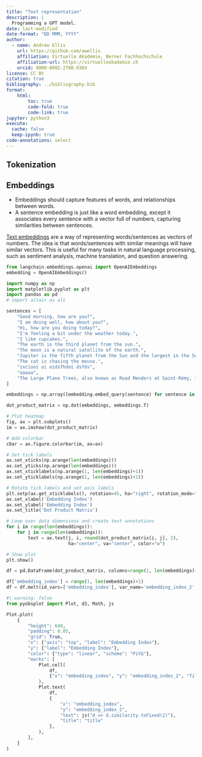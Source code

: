 ```yaml
---
title: "Text representation"
description: |
  Programming a GPT model.
date: last-modified
date-format: "DD MMM, YYYY"
author: 
  - name: Andrew Ellis
    url: https://github.com/awellis
    affiliation: Virtuelle Akademie, Berner Fachhochschule
    affiliation-url: https://virtuelleakademie.ch
    orcid: 0000-0002-2788-936X
license: CC BY
citation: true
bibliography: ../bibliography.bib
format:
    html:
        toc: true
        code-fold: true
        code-link: true
jupyter: python3
execute: 
  cache: false
  keep-ipynb: true
code-annotations: select
---
```


## Tokenization

## Embeddings

- Embeddings should capture features of words, and relationships between words.
- A sentence embedding is just like a word embedding, except it associates every sentence with a vector full of numbers, capturing similarities between sentences. 



[Text embeddings](https://docs.cohere.com/docs/text-embeddings) are a way of representing words/sentences as vectors of numbers. The idea is that words/sentences with similar meanings will have similar vectors. This is useful for many tasks in natural language processing, such as sentiment analysis, machine translation, and question answering.



```python
from langchain.embeddings.openai import OpenAIEmbeddings
embedding = OpenAIEmbeddings()

import numpy as np
import matplotlib.pyplot as plt
import pandas as pd
# import altair as alt
```

```python
sentences = [
    "Good morning, how are you?",
    "I am doing well, how about you?",
    "Hi, how are you doing today?",
    "I'm feeling a bit under the weather today.",
    "I like cupcakes.",
    "The earth is the third planet from the sun.",
    "The moon is a natural satellite of the earth.",
    "Jupiter is the fifth planet from the Sun and the largest in the Solar System.",
    "The cat is chasing the mouse.",
    "zxciooi oi oidsfhdoi dsfds",
    "aaaaa",
    "The Large Plane Trees, also known as Road Menders at Saint-Rémy, is an oil-on-canvas painting by Vincent van Gogh."
]
```

```python
embeddings = np.array([embedding.embed_query(sentence) for sentence in sentences])
```

```python
dot_product_matrix = np.dot(embeddings, embeddings.T)
```
```python
# Plot heatmap
fig, ax = plt.subplots()
im = ax.imshow(dot_product_matrix)

# Add colorbar
cbar = ax.figure.colorbar(im, ax=ax)

# Set tick labels
ax.set_xticks(np.arange(len(embeddings)))
ax.set_yticks(np.arange(len(embeddings)))
ax.set_xticklabels(np.arange(1, len(embeddings)+1))
ax.set_yticklabels(np.arange(1, len(embeddings)+1))

# Rotate tick labels and set axis labels
plt.setp(ax.get_xticklabels(), rotation=45, ha="right", rotation_mode="anchor")
ax.set_xlabel('Embedding Index')
ax.set_ylabel('Embedding Index')
ax.set_title('Dot Product Matrix')

# Loop over data dimensions and create text annotations
for i in range(len(embeddings)):
    for j in range(len(embeddings)):
        text = ax.text(j, i, round(dot_product_matrix[i, j], 2),
                       ha="center", va="center", color="w")

# Show plot
plt.show()
```

```python
df = pd.DataFrame(dot_product_matrix, columns=range(1, len(embeddings)+1))

df['embedding_index'] = range(1, len(embeddings)+1)
df = df.melt(id_vars=['embedding_index'], var_name='embedding_index_2', value_name='similarity')

```



```python
#| warning: false
from pyobsplot import Plot, d3, Math, js

Plot.plot(
    {
        "height": 640,
        "padding": 0.05,
        "grid": True,
        "x": {"axis": "top", "label": "Embedding Index"},
        "y": {"label": "Embedding Index"},
        "color": {"type": "linear", "scheme": "PiYG"},
        "marks": [
            Plot.cell(
                df,
                {"x": "embedding_index", "y": "embedding_index_2", "fill": "similarity", "tip": True},
            ),
            Plot.text(
                df,
                {
                    "x": "embedding_index",
                    "y": "embedding_index_2",
                    "text": js("d => d.similarity.toFixed(2)"),
                    "title": "title"
                },
            ),
        ],
    }
)
```

